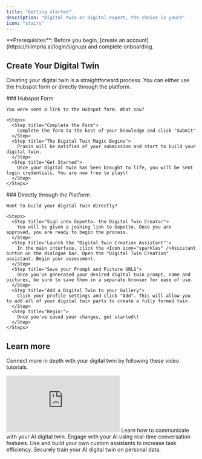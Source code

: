 ```yaml
---
title: "Getting started"
description: "Digital twin or Digital expert, the choice is yours"
icon: "stairs"
---
```


<Note>
  **Prerequisites**: Before you begin, [create an account](https://hiimpria.ai/login/signup) and complete onboarding.
</Note>

## Create Your Digital Twin

Creating your digital twin is a straightforward process. You can either use the Hubspot form or directly through the platform.

<AccordionGroup>
  <Accordion title="Form Submission" icon="envelope-open-text">
    ### Hubspot Form

    You were sent a link to the Hubspot form. What now?

    <Steps>
      <Step title="Complete the Form">
        Complete the form to the best of your knowledge and click "Submit"
      </Step>
      <Step title="The Digital Twin Magic Begins">
        Praxis will be notified of your submission and start to build your digital twin.
      </Step>
      <Step title="Get Started">
        Once your digital twin has been brought to life, you will be sent login credentials. You are now free to play\!
      </Step>
    </Steps>
  </Accordion>
  <Accordion title="Signup" icon="right-to-bracket">
    ### Directly through the Platform

    Want to build your digital twin directly?

    <Steps>
      <Step title="Sign into Gepetto- the Digital Twin Creator">
        You will be given a joining link to Gepetto. Once you are approved, you are ready to begin the process.
      </Step>
      <Step title='Launch the "Digital Twin Creation Assistant"'>
        In the main interface, click the <Icon icon="sparkles" />Assistant button on the dialogue bar. Open the "Digital Twin Creation" assistant. Begin your assessment.
      </Step>
      <Step title="Save your Prompt and Picture URLS">
        Once you've generated your desired digital twin prompt, name and pictures, be sure to save them in a separate browser for ease of use.
      </Step>
      <Step title="Add a Digital Twin to your Gallery">
        Click your profile settings and click "Add". This will allow you to add all of your digital twin parts to create a fully formed twin.
      </Step>
      <Step title="Begin!">
        Once you've saved your changes, get started\!
      </Step>
    </Steps>
  </Accordion>
</AccordionGroup>

## Learn more

Connect more in depth with your digital twin by following these video tutorials.


  <iframe 
  className="w-full aspect-video rounded-xl"
  src="https://www.canva.com/design/DAGvVkyaSJY/c3wIs-Jlivq2e1cPKcjQAw/watch?embed"
   title="Canva Video Player"
  frameBorder="0"
  allow="accelerometer; autoplay; clipboard-write; encrypted-media; gyroscope; picture-in-picture"
  allowFullScreen
  ></iframe>


<Columns cols={2}>
  <Card title="Interacting with your Digital Twin" icon="pen-to-square" href="https://www.canva.com/design/DAGvVkyaSJY/qMHI8e4n3_cm0Gv45p7PuA/watch?utm_content=DAGvVkyaSJY&utm_campaign=designshare&utm_medium=link2&utm_source=uniquelinks&utlId=he80f2f6101">
    Learn how to communicate with your AI digital twin.
  </Card>
  <Card title="Real-Time Conversation Mode" icon="waveform-lines" href="https://www.canva.com/design/DAGvbzNRJ3k/0qd_jIvfAyFqLTnmOis91w/watch?utm_content=DAGvbzNRJ3k&utm_campaign=designshare&utm_medium=link2&utm_source=uniquelinks&utlId=h7a33588f3b">
    Engage with your AI using real-time conversation features.
  </Card>
  <Card title="Personal Assistants" icon="sparkles" href="https://www.canva.com/design/DAGvaeNTHk4/g8iPKcjSx3iVBCanPAXzeg/watch?utm_content=DAGvaeNTHk4&utm_campaign=designshare&utm_medium=link2&utm_source=uniquelinks&utlId=hacd53f64c0">
    Use and build your own custom assistants to increase task efficiency.
  </Card>
  <Card title="IP Vault" icon="paperclip" href="https://www.canva.com/design/DAGvgg6T37E/RKxZ2G9D7kuKyiLqcKsIkw/watch?utm_content=DAGvgg6T37E&utm_campaign=designshare&utm_medium=link2&utm_source=uniquelinks&utlId=h58b0d7eae4">
    Securely train your AI digital twin on personal data.
  </Card>
</Columns>